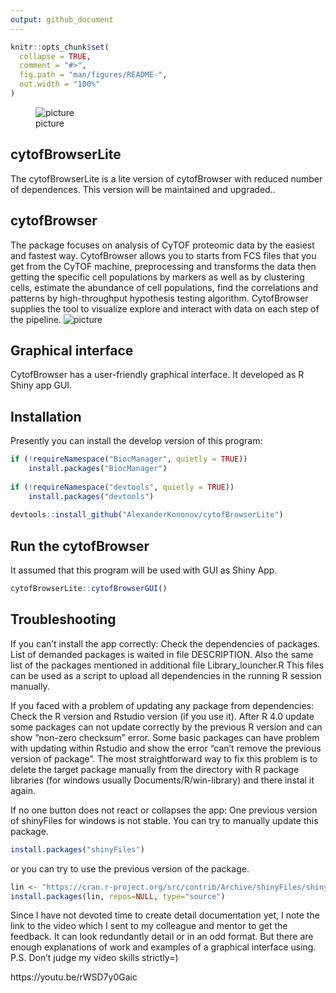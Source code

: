 ```yaml
---
output: github_document
---
```


<!-- README.md is generated from README.Rmd. Please edit that file -->

```r
knitr::opts_chunk$set(
  collapse = TRUE,
  comment = "#>",
  fig.path = "man/figures/README-",
  out.width = "100%"
)
```

![picture](man/figures/README-interaction_logo1.jpg)

## cytofBrowserLite

The cytofBrowserLite is a lite version of cytofBrowser with reduced number of dependences. This version will be maintained and upgraded..

## cytofBrowser

The package focuses on analysis of CyTOF proteomic data by the easiest and fastest way.
CytofBrowser allows you to starts from FCS files that you get from the CyTOF machine, preprocessing and transforms the data then getting the specific cell populations by markers as well as by clustering cells, estimate the abundance of cell populations, find the correlations and patterns by high-throughput hypothesis testing algorithm. CytofBrowser supplies the tool to visualize explore and interact with data on each step of the pipeline.
![picture](man/figures/README-cytofBrowser_hallmarks.jpg)

## Graphical interface

CytofBrowser has a user-friendly graphical interface. It developed as R Shiny app GUI.


## Installation

Presently you can install the develop version of this program:

``` r
if (!requireNamespace("BiocManager", quietly = TRUE))
    install.packages("BiocManager")
    
if (!requireNamespace("devtools", quietly = TRUE))
    install.packages("devtools")
    
devtools::install_github("AlexanderKononov/cytofBrowserLite")
```

## Run the cytofBrowser

It assumed that this program will be used with GUI as Shiny App.

``` r
cytofBrowserLite::cytofBrowserGUI()
```

## Troubleshooting

If you can't install the app correctly:
Check the dependencies of packages. List of demanded packages is waited in file DESCRIPTION.
Also the same list of the packages mentioned in additional file Library_louncher.R 
This files can be used as a script to upload all dependencies in the running R session manually.

If you faced with a problem of updating any package from dependencies:
Check the R version and Rstudio version (if you use it). After R 4.0 update some packages can not update correctly by the previous R version and can show "non-zero checksum" error.
Some basic packages can have problem with updating within Rstudio and show the error "can't remove the previous version of  package". The most straightforward way to fix this problem is to delete the target package manually from the directory with R package libraries (for windows usually Documents/R/win-library) and there instal it again.

If no one button does not react or collapses the app:
One previous version of shinyFiles for windows is not stable. You can try to manually update this package.
``` r
install.packages("shinyFiles")
```
or you can try to use the previous version of the package.
``` r
lin <- "https://cran.r-project.org/src/contrib/Archive/shinyFiles/shinyFiles_0.7.5.tar.gz"
install.packages(lin, repos=NULL, type="source")
```

Since I have not devoted time to create detail documentation yet, I note the link to the video which I sent to my colleague and mentor to get the feedback. It can look redundantly detail or in an odd format. But there are enough explanations of work and examples of a graphical interface using. P.S. Don't judge my video skills strictly=)

https://youtu.be/rWSD7y0Gaic

